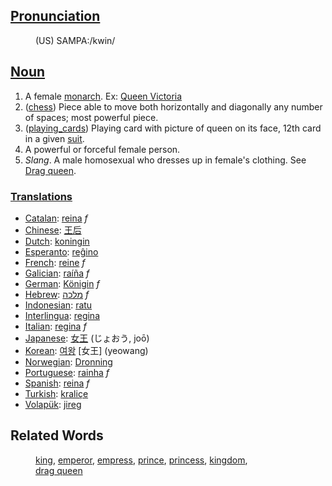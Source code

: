 ==[[Pronunciation]]==
:(US) SAMPA:/kwin/

==[[Noun]]==

# A female [[monarch]]. Ex: [http://www.wikipedia.org/wiki/Queen_Victoria Queen Victoria]
# ([[chess]]) Piece able to move both horizontally and diagonally any number of spaces; most powerful piece.
# ([[playing_cards]]) Playing card with picture of queen on its face, 12th card in a given [[suit]].
# A powerful or forceful female person.
# ''Slang''. A male homosexual who dresses up in female's clothing. See [[Drag queen]].

===[[Translation]]s===
*[[Catalan]]: [[reina]] ''f''
*[[Chinese]]: [[王后]]
*[[Dutch]]: [[koningin]]
*[[Esperanto]]: [[reĝino]]
*[[French]]: [[reine]] ''f''
*[[Galician]]: [[raíña]] ''f''
*[[German]]: [[Königin]] ''f''
*[[Hebrew]]: [[מלכה]] ''f''
*[[Indonesian]]: [[ratu]]
*[[Interlingua]]: [[regina]]
*[[Italian]]: [[regina]] ''f''
*[[Japanese]]: [[女王]] (じょおう, joō)
*[[Korean]]: [[여왕]] [女王] (yeowang)
*[[Norwegian]]: [[Dronning]]
*[[Portuguese]]: [[rainha]] ''f''
*[[Spanish]]: [[reina]] ''f''
*[[Turkish]]: [[kraliçe]]
*[[Volapük]]: [[jireg]]

==Related Words==
:[[king]], [[emperor]], [[empress]], [[prince]], [[princess]], [[kingdom]],
:[[drag queen]]